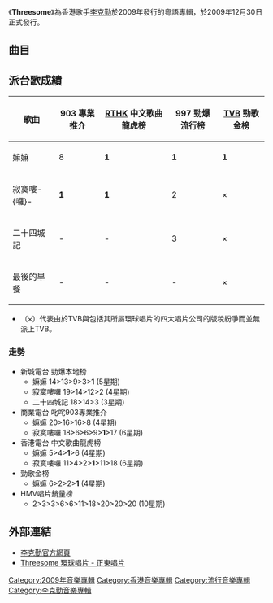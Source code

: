 {{Infobox Album
| Name = Threesome
| Original_name = 
| Type = 專輯
| Artist = [[李克勤|李克勤]]
| Cover =  Threesome Cover.jpg
| Released = 2009年12月30日
| Recorded = <!--錄製日期-->
| Genre = [[粵語流行音樂|粵語流行]]、[[國語流行|中文流行]]
| Length = <!--歌曲總長度（時間）-->
| Label = [[環球唱片_(香港)|環球唱片]]
| Producer = <!--製作人-->
| Reviews = 
| Last album = [[Today_Special|Today Special]]<br />（2009年）
| This album = '''Threesome'''<br />（2009年）
| Next album = [[罪人_(專輯)|罪人]]<br />（2010年）
}}
《'''Threesome'''》為香港歌手[[李克勤|李克勤]]於2009年發行的粵語專輯，於2009年12月30日正式發行。

==曲目==
{{Tracklist
| collapsed = 
| headline = 
| font_size = 
| total_length = 41:32

| all_producer = [[梁榮駿|梁榮駿]]

| title1 = 嫲嫲
| music1 = [[Vincent_Chow|Vincent Chow]]
| lyrics1 = [[林夕|林夕]]
| arranger1 = [[Ted_Lo|Ted Lo]]
| longnote1 = 
| length1 = 4:43

| title2 = 富豪雪糕
| music2 = [[頡臣|頡臣]]
| lyrics2 = [[林若寧|林若寧]]
| arranger2 = [[劉志遠_(香港音樂人)|劉志遠]]
| longnote2 = 
| length2 = 4:46

| title3 = 樹懶
| music3 = Vincent Chow
| lyrics3 = 林夕
| arranger3 = [[Gary_Tong|Gary Tong]]
| longnote3 = 
| length3 = 4:29

| title4 = 樹海之下
| music4 = Vincent Chow
| lyrics4 = 林若寧
| arranger4 = 劉志遠
| longnote4 = 
| length4 = 4:13

| title5 = 早餐A
| music5 = [[陳孟奇|陳孟奇]]
| lyrics5 = 林若寧
| arranger5 = Ted Lo
| longnote5 = 
| length5 = 4:13

| title6 = 最後的早餐
| music6 = [[歐建星|歐建星]]
| lyrics6 = 林夕
| arranger6 = Gary Tong
| longnote6 = 
| length6 = 4:20

| title7 = 寂寞嘍囉
| music7 = Vincent Chow
| lyrics7 = 林夕
| arranger7 = Gary Tong
| longnote7 = 
| length7 = 4:12

| title8 = 二十四城記
| music8 = [[楊淽|楊淽]]
| lyrics8 = 林若寧
| arranger8 = Ted Lo
| longnote8 = 
| length8 = 3:21

| title9 = 冇
| music9 = [[Bobo_Chan|Bobo Chan]]
| lyrics9 = 林若寧
| arranger9 = [[C._Y._Kong|C. Y. Kong]]
| longnote9 = 
| length9 = 3:30

| title10 = 有為青年
| music10 = Gary Tong
| lyrics10 = 林夕
| arranger10 = Gary Tong
| longnote10 = 
| length10 = 3:47
}}

==派台歌成績==
{| class="wikitable"
|-
!歌曲||903 專業推介||[[RTHK|RTHK]] 中文歌曲龍虎榜||997 勁爆流行榜||[[TVB|TVB]] 勁歌金榜
|-
| 嫲嫲 || 8 || '''1''' || '''1''' || '''1''' 
|-
| 寂寞嘍-{囉}- || '''1''' || '''1''' || 2 || × 
|-
| 二十四城記 || - || - || 3 || × 
|-
| 最後的早餐 || - || - || - || × 
|}

*（×）代表由於TVB與包括其所屬環球唱片的四大唱片公司的版稅紛爭而並無派上TVB。

=== 走勢 ===
*新城電台 勁爆本地榜
**嫲嫲 14>13>9>3>'''1''' (5星期)
**寂寞嘍囉 19>14>12>2 (4星期)
**二十四城記 18>14>3 (3星期)
*商業電台 叱咤903專業推介
**嫲嫲 20>16>16>8 (4星期)
**寂寞嘍囉 18>6>6>9>'''1'''>17 (6星期)
*香港電台 中文歌曲龍虎榜
**嫲嫲 5>4>'''1'''>6 (4星期)
**寂寞嘍囉 11>4>2>'''1'''>11>18 (6星期)
*勁歌金榜
**嫲嫲 6>2>2>'''1''' (4星期)
*HMV唱片銷量榜
** 2>3>3>6>6>11>18>20>20>20 (10星期)

==外部連結==
*[https://web.archive.org/web/20050317051540/http://www.hackenleenet.com/ 李克勤官方網頁]
*[http://www.umg.com.hk/album/461/detail Threesome  環球唱片 - 正東唱片]
{{李克勤}}
[[Category:2009年音樂專輯|Category:2009年音樂專輯]]
[[Category:香港音樂專輯|Category:香港音樂專輯]]
[[Category:流行音樂專輯|Category:流行音樂專輯]]
[[Category:李克勤音樂專輯|Category:李克勤音樂專輯]]